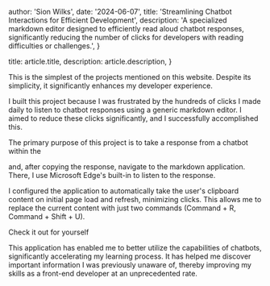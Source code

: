 
  author: 'Sion Wilks',
  date: '2024-06-07',
  title: 'Streamlining Chatbot Interactions for Efficient Development',
  description:
    'A specialized markdown editor designed to efficiently read aloud chatbot responses, significantly reducing the number of clicks for developers with reading difficulties or challenges.',
}

  title: article.title,
  description: article.description,
}


This is the simplest of the projects mentioned on this website. Despite its simplicity, it significantly enhances my developer experience.

I built this project because I was frustrated by the hundreds of clicks I made daily to listen to chatbot responses using a generic markdown editor. I aimed to reduce these clicks significantly, and I successfully accomplished this.

The primary purpose of this project is to take a response from a chatbot within the <ExternalLink href="https://www.cursor.com/" content="Cursor IDE" />

<VideoPlayer videoKey="mdDemo" large />
and, after copying the response, navigate to the markdown application. There, I use
Microsoft Edge's built-in <ExternalLink
  href="https://www.microsoft.com/en-us/edge/features/read-aloud?form=MA13FJ"
  content="Read Aloud feature"
/> to listen to the response.

I configured the application to automatically take the user's clipboard content on initial page load and refresh, minimizing clicks. This allows me to replace the current content with just two commands (Command + R, Command + Shift + U).

<VideoPlayer videoKey="mdDemo2" large />
Check it out for yourself <ExternalLink href="https://flow-reader-rose.vercel.app" content="here" />

This application has enabled me to better utilize the capabilities of chatbots, significantly accelerating my learning process. It has helped me discover important information I was previously unaware of, thereby improving my skills as a front-end developer at an unprecedented rate.
